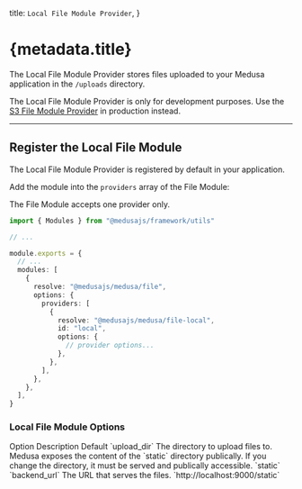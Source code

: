 
  title: `Local File Module Provider`,
}

# {metadata.title}

The Local File Module Provider stores files uploaded to your Medusa application in the `/uploads` directory.

<Note type="warning">

The Local File Module Provider is only for development purposes. Use the [S3 File Module Provider](../s3/page.mdx) in production instead.

</Note>

---

## Register the Local File Module

<Note>

The Local File Module Provider is registered by default in your application.

</Note>

Add the module into the `providers` array of the File Module:

<Note>

The File Module accepts one provider only.

</Note>

```ts title="medusa-config.ts"
import { Modules } from "@medusajs/framework/utils"

// ...

module.exports = {
  // ...
  modules: [
    {
      resolve: "@medusajs/medusa/file",
      options: {
        providers: [
          {
            resolve: "@medusajs/medusa/file-local",
            id: "local",
            options: {
              // provider options...
            },
          },
        ],
      },
    },
  ],
}
```

### Local File Module Options

<Table>
  <Table.Header>
    <Table.Row>
      <Table.HeaderCell>Option</Table.HeaderCell>
      <Table.HeaderCell>Description</Table.HeaderCell>
      <Table.HeaderCell>Default</Table.HeaderCell>
    </Table.Row>
  </Table.Header>
  <Table.Body>
    <Table.Row>
      <Table.Cell>`upload_dir`</Table.Cell>
      <Table.Cell>
        The directory to upload files to. Medusa exposes the content of the
        `static` directory publically. If you change the directory, it must be
        served and publically accessible.
      </Table.Cell>
      <Table.Cell>`static`</Table.Cell>
    </Table.Row>
    <Table.Row>
      <Table.Cell>`backend_url`</Table.Cell>
      <Table.Cell>The URL that serves the files.</Table.Cell>
      <Table.Cell>`http://localhost:9000/static`</Table.Cell>
    </Table.Row>
  </Table.Body>
</Table>
